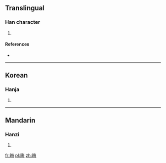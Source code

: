 {{also|畝}}
==Translingual==

===Han character===
{{Han char|rn=102|rad=田|as=07|sn=12|four=|canj=田人田卜 (WOWY)}}

# {{defn|Han|sort=田07}}

====References====
* {{Han ref|kx=0763.160|dkj=21864|dj=1173.030|hdz=42542.160|uh=756E|ud=30062}}

----

==Korean==

===Hanja===
{{ko-hanja|hangeul=무|eumhun=|rv=mu|mr=mu|y=mu}}

# {{defn|Korean|sort=田07}}

----

==Mandarin==

===Hanzi===
{{cmn-hanzi|pin=[[mǔ]] ([[mu3]])|wg=mu<sup>3</sup>}}

# {{defn|Mandarin|sort=田07}}

[[fr:畮]]
[[pl:畮]]
[[zh:畮]]